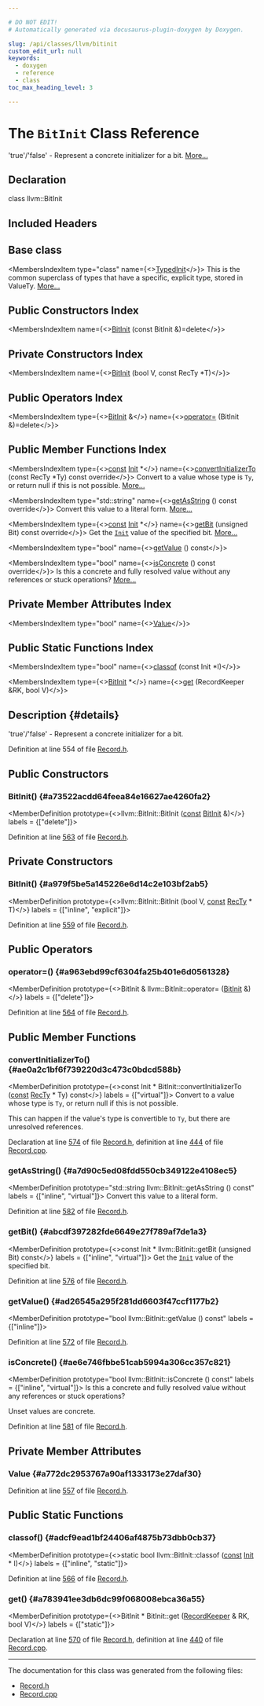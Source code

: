 ```yaml
---

# DO NOT EDIT!
# Automatically generated via docusaurus-plugin-doxygen by Doxygen.

slug: /api/classes/llvm/bitinit
custom_edit_url: null
keywords:
  - doxygen
  - reference
  - class
toc_max_heading_level: 3

---
```





# The `BitInit` Class Reference

<DoxygenPage pluginConfig={pluginConfig}>

&#39;true&#39;/&#39;false&#39; - Represent a concrete initializer for a bit. <a href="#details">More...</a>

## Declaration

<CodeBlock>class llvm::BitInit</CodeBlock>

## Included Headers

<IncludesList>
<IncludesListItem
  filePath="llvm/TableGen/Record.h"
  permalink="/docs/api/files/include/include/llvm/include/llvm/tablegen/record-h"
  isLocal="true" />
</IncludesList>

## Base class

<MembersIndex>

<MembersIndexItem
  type="class"
  name={<><a href="/docs/api/classes/llvm/typedinit">TypedInit</a></>}>
This is the common superclass of types that have a specific, explicit type, stored in ValueTy. <a href="/docs/api/classes/llvm/typedinit/#details">More...</a>
</MembersIndexItem>

</MembersIndex>

## Public Constructors Index

<MembersIndex>

<MembersIndexItem
  name={<><a href="#a73522acdd64feea84e16627ae4260fa2">BitInit</a> (const BitInit &amp;)=delete</>}>
</MembersIndexItem>

</MembersIndex>

## Private Constructors Index

<MembersIndex>

<MembersIndexItem
  name={<><a href="#a979f5be5a145226e6d14c2e103bf2ab5">BitInit</a> (bool V, const RecTy &#42;T)</>}>
</MembersIndexItem>

</MembersIndex>

## Public Operators Index

<MembersIndex>

<MembersIndexItem
  type={<><a href="/docs/api/classes/llvm/bitinit">BitInit</a> &amp;</>}
  name={<><a href="#a963ebd99cf6304fa25b401e6d0561328">operator=</a> (BitInit &amp;)=delete</>}>
</MembersIndexItem>

</MembersIndex>

## Public Member Functions Index

<MembersIndex>

<MembersIndexItem
  type={<><a href="/docs/api/files/lib/lib/target/lib/target/aarch64/aarch64promoteconstant-cpp/#a90f8350fecae261c25be85d38b451bff">const</a> <a href="/docs/api/classes/llvm/init">Init</a> &#42;</>}
  name={<><a href="#ae0a2c1bf6f739220d3c473c0bdcd588b">convertInitializerTo</a> (const RecTy &#42;Ty) const override</>}>
Convert to a value whose type is <code>Ty</code>, or return null if this is not possible. <a href="#ae0a2c1bf6f739220d3c473c0bdcd588b">More...</a>
</MembersIndexItem>

<MembersIndexItem
  type="std::string"
  name={<><a href="#a7d90c5ed08fdd550cb349122e4108ec5">getAsString</a> () const override</>}>
Convert this value to a literal form. <a href="#a7d90c5ed08fdd550cb349122e4108ec5">More...</a>
</MembersIndexItem>

<MembersIndexItem
  type={<><a href="/docs/api/files/lib/lib/target/lib/target/aarch64/aarch64promoteconstant-cpp/#a90f8350fecae261c25be85d38b451bff">const</a> <a href="/docs/api/classes/llvm/init">Init</a> &#42;</>}
  name={<><a href="#abcdf397282fde6649e27f789af7de1a3">getBit</a> (unsigned Bit) const override</>}>
Get the <code><a href="/docs/api/classes/llvm/init">Init</a></code> value of the specified bit. <a href="#abcdf397282fde6649e27f789af7de1a3">More...</a>
</MembersIndexItem>

<MembersIndexItem
  type="bool"
  name={<><a href="#ad26545a295f281dd6603f47ccf1177b2">getValue</a> () const</>}>
</MembersIndexItem>

<MembersIndexItem
  type="bool"
  name={<><a href="#ae6e746fbbe51cab5994a306cc357c821">isConcrete</a> () const override</>}>
Is this a concrete and fully resolved value without any references or stuck operations? <a href="#ae6e746fbbe51cab5994a306cc357c821">More...</a>
</MembersIndexItem>

</MembersIndex>

## Private Member Attributes Index

<MembersIndex>

<MembersIndexItem
  type="bool"
  name={<><a href="#a772dc2953767a90af1333173e27daf30">Value</a></>}>
</MembersIndexItem>

</MembersIndex>

## Public Static Functions Index

<MembersIndex>

<MembersIndexItem
  type="bool"
  name={<><a href="#adcf9ead1bf24406af4875b73dbb0cb37">classof</a> (const Init &#42;I)</>}>
</MembersIndexItem>

<MembersIndexItem
  type={<><a href="/docs/api/classes/llvm/bitinit">BitInit</a> &#42;</>}
  name={<><a href="#a783941ee3db6dc99f068008ebca36a55">get</a> (RecordKeeper &amp;RK, bool V)</>}>
</MembersIndexItem>

</MembersIndex>

## Description {#details}

&#39;true&#39;/&#39;false&#39; - Represent a concrete initializer for a bit.

Definition at line 554 of file <a href="/docs/api/files/include/include/llvm/include/llvm/tablegen/record-h">Record.h</a>.

<SectionDefinition>

## Public Constructors

### BitInit() {#a73522acdd64feea84e16627ae4260fa2}

<MemberDefinition
  prototype={<>llvm::BitInit::BitInit (<a href="/docs/api/files/lib/lib/target/lib/target/aarch64/aarch64promoteconstant-cpp/#a90f8350fecae261c25be85d38b451bff">const</a> <a href="/docs/api/classes/llvm/bitinit">BitInit</a> &amp;)</>}
  labels = {["delete"]}>

Definition at line <a href="/docs/api/files/include/include/llvm/include/llvm/tablegen/record-h/#l00563">563</a> of file <a href="/docs/api/files/include/include/llvm/include/llvm/tablegen/record-h">Record.h</a>.
</MemberDefinition>

</SectionDefinition>

<SectionDefinition>

## Private Constructors

### BitInit() {#a979f5be5a145226e6d14c2e103bf2ab5}

<MemberDefinition
  prototype={<>llvm::BitInit::BitInit (bool V, <a href="/docs/api/files/lib/lib/target/lib/target/aarch64/aarch64promoteconstant-cpp/#a90f8350fecae261c25be85d38b451bff">const</a> <a href="/docs/api/classes/llvm/recty">RecTy</a> &#42; T)</>}
  labels = {["inline", "explicit"]}>

Definition at line <a href="/docs/api/files/include/include/llvm/include/llvm/tablegen/record-h/#l00559">559</a> of file <a href="/docs/api/files/include/include/llvm/include/llvm/tablegen/record-h">Record.h</a>.
</MemberDefinition>

</SectionDefinition>

<SectionDefinition>

## Public Operators

### operator=() {#a963ebd99cf6304fa25b401e6d0561328}

<MemberDefinition
  prototype={<>BitInit &amp; llvm::BitInit::operator= (<a href="/docs/api/classes/llvm/bitinit">BitInit</a> &amp;)</>}
  labels = {["delete"]}>

Definition at line <a href="/docs/api/files/include/include/llvm/include/llvm/tablegen/record-h/#l00564">564</a> of file <a href="/docs/api/files/include/include/llvm/include/llvm/tablegen/record-h">Record.h</a>.
</MemberDefinition>

</SectionDefinition>

<SectionDefinition>

## Public Member Functions

### convertInitializerTo() {#ae0a2c1bf6f739220d3c473c0bdcd588b}

<MemberDefinition
  prototype={<>const Init &#42; BitInit::convertInitializerTo (<a href="/docs/api/files/lib/lib/target/lib/target/aarch64/aarch64promoteconstant-cpp/#a90f8350fecae261c25be85d38b451bff">const</a> <a href="/docs/api/classes/llvm/recty">RecTy</a> &#42; Ty) const</>}
  labels = {["virtual"]}>
Convert to a value whose type is <code>Ty</code>, or return null if this is not possible.

This can happen if the value&#39;s type is convertible to <code>Ty</code>, but there are unresolved references.

Declaration at line <a href="/docs/api/files/include/include/llvm/include/llvm/tablegen/record-h/#l00574">574</a> of file <a href="/docs/api/files/include/include/llvm/include/llvm/tablegen/record-h">Record.h</a>, definition at line <a href="/docs/api/files/lib/lib/tablegen/record-cpp/#l00444">444</a> of file <a href="/docs/api/files/lib/lib/tablegen/record-cpp">Record.cpp</a>.
</MemberDefinition>

### getAsString() {#a7d90c5ed08fdd550cb349122e4108ec5}

<MemberDefinition
  prototype="std::string llvm::BitInit::getAsString () const"
  labels = {["inline", "virtual"]}>
Convert this value to a literal form.

Definition at line <a href="/docs/api/files/include/include/llvm/include/llvm/tablegen/record-h/#l00582">582</a> of file <a href="/docs/api/files/include/include/llvm/include/llvm/tablegen/record-h">Record.h</a>.
</MemberDefinition>

### getBit() {#abcdf397282fde6649e27f789af7de1a3}

<MemberDefinition
  prototype={<>const Init &#42; llvm::BitInit::getBit (unsigned Bit) const</>}
  labels = {["inline", "virtual"]}>
Get the <code><a href="/docs/api/classes/llvm/init">Init</a></code> value of the specified bit.

Definition at line <a href="/docs/api/files/include/include/llvm/include/llvm/tablegen/record-h/#l00576">576</a> of file <a href="/docs/api/files/include/include/llvm/include/llvm/tablegen/record-h">Record.h</a>.
</MemberDefinition>

### getValue() {#ad26545a295f281dd6603f47ccf1177b2}

<MemberDefinition
  prototype="bool llvm::BitInit::getValue () const"
  labels = {["inline"]}>

Definition at line <a href="/docs/api/files/include/include/llvm/include/llvm/tablegen/record-h/#l00572">572</a> of file <a href="/docs/api/files/include/include/llvm/include/llvm/tablegen/record-h">Record.h</a>.
</MemberDefinition>

### isConcrete() {#ae6e746fbbe51cab5994a306cc357c821}

<MemberDefinition
  prototype="bool llvm::BitInit::isConcrete () const"
  labels = {["inline", "virtual"]}>
Is this a concrete and fully resolved value without any references or stuck operations?

Unset values are concrete.

Definition at line <a href="/docs/api/files/include/include/llvm/include/llvm/tablegen/record-h/#l00581">581</a> of file <a href="/docs/api/files/include/include/llvm/include/llvm/tablegen/record-h">Record.h</a>.
</MemberDefinition>

</SectionDefinition>

<SectionDefinition>

## Private Member Attributes

### Value {#a772dc2953767a90af1333173e27daf30}

<MemberDefinition
  prototype="bool llvm::BitInit::Value">

Definition at line <a href="/docs/api/files/include/include/llvm/include/llvm/tablegen/record-h/#l00557">557</a> of file <a href="/docs/api/files/include/include/llvm/include/llvm/tablegen/record-h">Record.h</a>.
</MemberDefinition>

</SectionDefinition>

<SectionDefinition>

## Public Static Functions

### classof() {#adcf9ead1bf24406af4875b73dbb0cb37}

<MemberDefinition
  prototype={<>static bool llvm::BitInit::classof (<a href="/docs/api/files/lib/lib/target/lib/target/aarch64/aarch64promoteconstant-cpp/#a90f8350fecae261c25be85d38b451bff">const</a> <a href="/docs/api/classes/llvm/init">Init</a> &#42; I)</>}
  labels = {["inline", "static"]}>

Definition at line <a href="/docs/api/files/include/include/llvm/include/llvm/tablegen/record-h/#l00566">566</a> of file <a href="/docs/api/files/include/include/llvm/include/llvm/tablegen/record-h">Record.h</a>.
</MemberDefinition>

### get() {#a783941ee3db6dc99f068008ebca36a55}

<MemberDefinition
  prototype={<>BitInit &#42; BitInit::get (<a href="/docs/api/classes/llvm/recordkeeper">RecordKeeper</a> &amp; RK, bool V)</>}
  labels = {["static"]}>

Declaration at line <a href="/docs/api/files/include/include/llvm/include/llvm/tablegen/record-h/#l00570">570</a> of file <a href="/docs/api/files/include/include/llvm/include/llvm/tablegen/record-h">Record.h</a>, definition at line <a href="/docs/api/files/lib/lib/tablegen/record-cpp/#l00440">440</a> of file <a href="/docs/api/files/lib/lib/tablegen/record-cpp">Record.cpp</a>.
</MemberDefinition>

</SectionDefinition>

<hr/>

The documentation for this class was generated from the following files:

<ul>
<li><a href="/docs/api/files/include/include/llvm/include/llvm/tablegen/record-h">Record.h</a></li>
<li><a href="/docs/api/files/lib/lib/tablegen/record-cpp">Record.cpp</a></li>
</ul>

</DoxygenPage>
